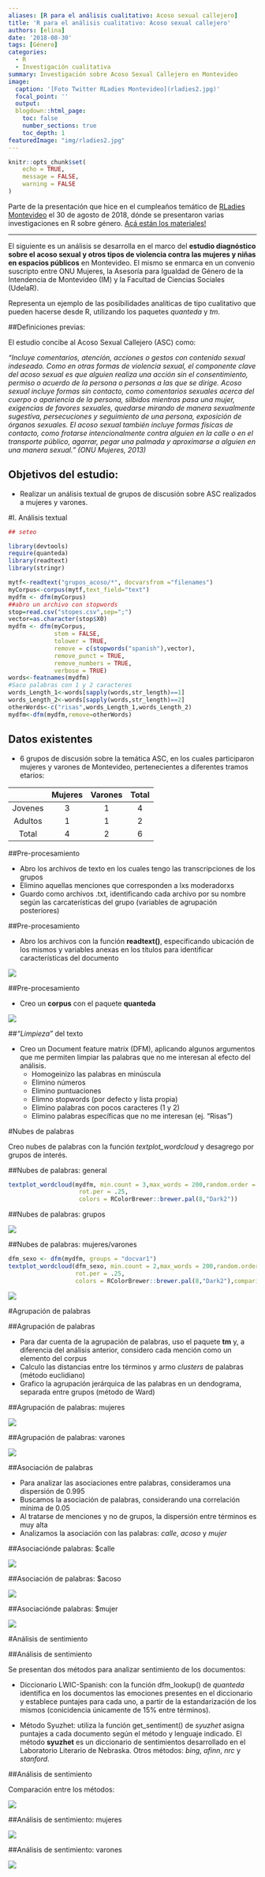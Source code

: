 ```yaml
---
aliases: [R para el análisis cualitativo: Acoso sexual callejero]
title: 'R para el análisis cualitativo: Acoso sexual callejero'
authors: [elina]
date: '2018-08-30'
tags: [Género]
categories:
  - R
  - Investigación cualitativa
summary: Investigación sobre Acoso Sexual Callejero en Montevideo
image:
  caption: '[Foto Twitter RLadies Montevideo](rladies2.jpg)'
  focal_point: ''
  output:
  blogdown::html_page:
    toc: false
    number_sections: true
    toc_depth: 1
featuredImage: "img/rladies2.jpg"
---
```



```r
knitr::opts_chunk$set(
	echo = TRUE,
	message = FALSE,
	warning = FALSE
)
```


Parte de la presentación que hice en el cumpleaños temático de [RLadies Montevideo](https://twitter.com/RLadiesMVD) el 30 de agosto de 2018, dónde se presentaron varias investigaciones en R sobre género. [Acá están los materiales!](https://github.com/rladies/meetup-presentations_montevideo/tree/master/2018-08-30-1er_a%C3%B1o)

______________


El siguiente es un análisis se desarrolla en el marco del __estudio diagnóstico sobre el acoso sexual y otros tipos de violencia contra las mujeres y niñas en espacios públicos__ en Montevideo. El mismo se enmarca en un convenio suscripto entre ONU Mujeres, la Asesoría para Igualdad de Género de la Intendencia de Montevideo (IM) y la Facultad de Ciencias Sociales (UdelaR).

Representa un ejemplo de las posibilidades analíticas de tipo cualitativo que pueden hacerse desde R, utilizando los paquetes _quanteda_ y _tm_. 



##Definiciones previas:

El estudio concibe al Acoso Sexual Callejero (ASC) como:

_"Incluye comentarios, atención, acciones o gestos con contenido sexual indeseado. Como en
otras formas de violencia sexual, el componente clave del acoso sexual es que alguien
realiza una acción sin el consentimiento, permiso o acuerdo de la persona o personas a las
que se dirige. Acoso sexual incluye formas sin contacto, como comentarios sexuales acerca
del cuerpo o apariencia de la persona, silbidos mientras pasa una mujer, exigencias de
favores sexuales, quedarse mirando de manera sexualmente sugestiva, persecuciones y
seguimiento de una persona, exposición de órganos sexuales. El acoso sexual también
incluye formas físicas de contacto, como frotarse intencionalmente contra alguien en la
calle o en el transporte público, agarrar, pegar una palmada y aproximarse a alguien en una
manera sexual." (ONU Mujeres, 2013)_


## Objetivos del estudio:

- Realizar un análisis textual de grupos de discusión sobre ASC realizados a mujeres y varones.


#I. Análisis textual

```r
## seteo

library(devtools)
require(quanteda)
library(readtext)
library(stringr)

mytf<-readtext("grupos_acoso/*", docvarsfrom ="filenames")
myCorpus<-corpus(mytf,text_field="text")
mydfm <- dfm(myCorpus)
##abro un archivo con stopwords
stop=read.csv("stopes.csv",sep=";")
vector=as.character(stop$X0)
mydfm <- dfm(myCorpus,
             stem = FALSE,
             tolower = TRUE,
             remove = c(stopwords("spanish"),vector), 
             remove_punct = TRUE, 
             remove_numbers = TRUE, 
             verbose = TRUE)
words<-featnames(mydfm)
#Saco palabras con 1 y 2 caracteres
words_Length_1<-words[sapply(words,str_length)==1]
words_Length_2<-words[sapply(words,str_length)==2]
otherWords<-c("risas",words_Length_1,words_Length_2) 
mydfm<-dfm(mydfm,remove=otherWords)
```


## Datos existentes

- 6 grupos de discusión sobre la temática ASC, en los cuales participaron mujeres y varones de Montevideo, pertenecientes a diferentes tramos etarios:


|         | Mujeres | Varones|Total
| :-----: |:-------:| :-----:|:-----:|
| Jovenes | 3       | 1      |4      |
| Adultos | 1       | 1      |2      |
| Total   | 4       | 2      |6      |


##Pre-procesamiento

- Abro los archivos de texto en los cuales tengo las transcripciones de los grupos
- Elimino aquellas menciones que corresponden a lxs moderadorxs 
- Guardo como archivos .txt, identificando cada archivo por su nombre según las carcaterísticas del grupo (variables de agrupación posteriores)

##Pre-procesamiento

- Abro los archivos con la función **readtext()**, especificando ubicación de los mismos y variables anexas en los títulos para identificar características del documento

![](readtext.png)

##Pre-procesamiento

- Creo un **corpus** con el paquete **quanteda** 

![](corpus.png)


<!-- ##Pre-procesamiento -->

<!-- ```{r corpus, echo=TRUE, message=FALSE, warning=FALSE, paged.print=FALSE,size="tiny"} -->
<!-- summary(myCorpus) -->
<!-- ``` -->


##_"Limpieza"_ del texto


- Creo un Document feature matrix (DFM), aplicando algunos argumentos que me permiten limpiar las palabras que no me interesan al efecto del análisis. 
    - Homogeinizo las palabras en minúscula
    - Elimino números
    - Elimino puntuaciones 
    - Elimno stopwords (por defecto y lista propia)
    - Elimino palabras con pocos caracteres (1 y 2)
    - Elimino palabras específicas que no me interesan (ej. "Risas")
    
#Nubes de palabras

Creo nubes de palabras con la función _textplot_wordcloud_ y desagrego por grupos de interés. 


##Nubes de palabras: general


```r
textplot_wordcloud(mydfm, min.count = 3,max_words = 200,random.order = FALSE,
                    rot.per = .25, 
                    colors = RColorBrewer::brewer.pal(8,"Dark2"))

```


##Nubes de palabras: grupos

![](blog_post1/2.png)


##Nubes de palabras: mujeres/varones

```r
dfm_sexo <- dfm(mydfm, groups = "docvar1")
textplot_wordcloud(dfm_sexo, min.count = 2,max_words = 200,random.order = FALSE,
                   rot.per = .25, 
                   colors = RColorBrewer::brewer.pal(8,"Dark2"),comparison = T)
```

![](blog_post1/3.png)


#Agrupación de palabras

##Agrupación de palabras

- Para dar cuenta de la agrupación de palabras, uso el paquete **tm** y, a diferencia del análisis anterior, considero cada mención como un elemento del corpus
- Calculo las distancias entre los términos y armo _clusters_ de palabras (método euclidiano)
- Grafico la agrupación jerárquica de las palabras en un dendograma, separada entre grupos (método de Ward)

##Agrupación de palabras: mujeres

![](blog_post1/4.png)

##Agrupación de palabras: varones

![](blog_post1/5.png)

##Asociación de palabras

- Para analizar las asociaciones entre palabras, consideramos una dispersión de 0.995 
- Buscamos la asociación de palabras, considerando una correlación mínima de 0.05
- Al tratarse de menciones y no de grupos, la dispersión entre términos es muy alta
- Analizamos la asociación con las palabras: _calle_, _acoso_ y _mujer_

##Asociaciónde palabras: $calle

![](blog_post1/6.png)

##Asociación de palabras: $acoso

![](blog_post1/7.png)

##Asociaciónde palabras: $mujer

![](blog_post1/8.png)

#Análisis de sentimiento


##Análisis de sentimiento

Se presentan dos métodos para analizar sentimiento de los documentos:

- Diccionario LWIC-Spanish: con la función dfm_lookup() de _quanteda_ identifica en los documentos las emociones presentes en el diccionario y establece puntajes para cada uno, a partir de la estandarización de los mismos (conicidencia únicamente de 15% entre términos).   

- Método Syuzhet: utiliza la función get_sentiment() de _syuzhet_ asigna puntajes a cada documento según el método y lenguaje indicado. El método **syuzhet** es un diccionario de sentimientos desarrollado en el Laboratorio Literario de Nebraska. Otros métodos: _bing_, _afinn_, _nrc_ y _stanford_. 



##Análisis de sentimiento

Comparación entre los métodos:

![](blog_post1/9.png)

##Análisis de sentimiento: mujeres

![](blog_post1/10.png)

##Análisis de sentimiento: varones

![](blog_post1/11.png)

